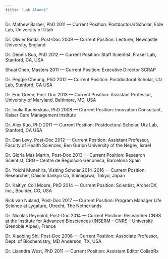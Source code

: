 ```yaml
---
title: "Lab Alumni"
---
```


Dr. Mathew Barber, PhD 2011 — Current Position: Postdoctoral Scholar, Elde Lab, University of Utah

Dr. Olivier Binda, Post-Doc 2009 — Current Position: Lecturer, Newcastle University, England

Dr. Dennis Bua, PhD 2012 — Current Position: Staff Scientist, Fraser Lab, Stanford, CA, USA

Shuai Chen, Masters 2011 — Current Position: Executive Director SCRAP

Dr. Peggie Cheung, PhD 2012 — Current Position: Postdoctoral Scholar, Utz Lab, Stanford, CA USA

Dr. Erin Green, Post-Doc 2013 — Current Position: Assistant Professor, University of Maryland, Baltimore, MD, USA

Dr. Ioulia Kachirskaia, PhD 2008 — Current Position: Innovation Consultant, Kaiser Care Management Institute

Dr. Alex Kuo, PhD 2011 — Current Position: Postdoctoral Scholar, Utz Lab, Stanford, CA USA

Dr. Dan Levy, Post-Doc 2012 — Current Position: Assistant Professor, Faculty of Health Sciences, Ben Gurion University of the Negev, Israel

Dr. Gloria Mas Martin, Post-Doc 2013 — Current Position: Research Scientist, CRG – Centre de Regulació Genòmica, Barcelona Spain

Dr. Yoichi Munehira, Visiting Scholar 2014-2016 — Current Position: Researcher, Daiichi Sankyo Co, Shinagawa, Tokyo, Japan

Dr. Kaitlyn Coil Moore, PhD 2014 — Current Position:  Scientist, ArcherDX, Inc., Boulder, CO, USA

Rick van Nuland, Post-Doc 2017 — Current Position: Program Manager Life Science at Lygature, Utrecht, The Netherlands

Dr. Nicolas Reynoird, Post-Doc 2014 — Current Position:  Researcher CNRS at the Institute for Advanced Biosciences (INSERM – CNRS – Université Grenoble Alpes), France

Dr. Xiaobing Shi, Post-Doc 2008 — Current Position: Associate Professor, Dept. of Biochemistry, MD Anderson, TX, USA

Dr. Lisandra West, PhD 2011 — Current Position: Assistant Editor CollabRx